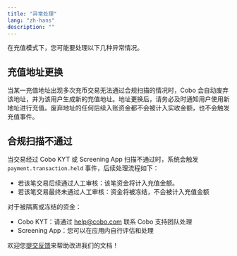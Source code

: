 ```yaml
---
title: "异常处理"
lang: "zh-hans"
description: ""
---
```

在充值模式下，您可能要处理以下几种异常情况。

## 充值地址更换

当某一充值地址出现多次充币交易无法通过合规扫描的情况时，Cobo 会自动废弃该地址，并为该用户生成新的充值地址。地址更换后，请务必及时通知用户使用新地址进行充值。废弃地址的任何后续入账资金都不会被计入实收金额，也不会触发充值事件。


## 合规扫描不通过

当交易经过 Cobo KYT 或 Screening App 扫描不通过时，系统会触发 `payment.transaction.held` 事件，后续处理流程如下：

- 若该笔交易后续通过人工审核：该笔资金将计入充值金额。
- 若该笔交易最终未通过人工审核：资金将被冻结，不会被计入充值金额
  
对于被隔离或冻结的资金：
- Cobo KYT：请通过 [help@cobo.com](mailto:help@cobo.com) 联系 Cobo 支持团队处理
- Screening App：您可以在应用内自行评估和处理


<Tip>欢迎您[提交反馈](https://forms.zohopublic.com/cobo/form/DocumentFeedbackForm/formperma/QvLOhxJv1_JMsJ-1dleZ8Itb_7rzN-LtgvsDdxosoVI)来帮助改进我们的文档！</Tip>